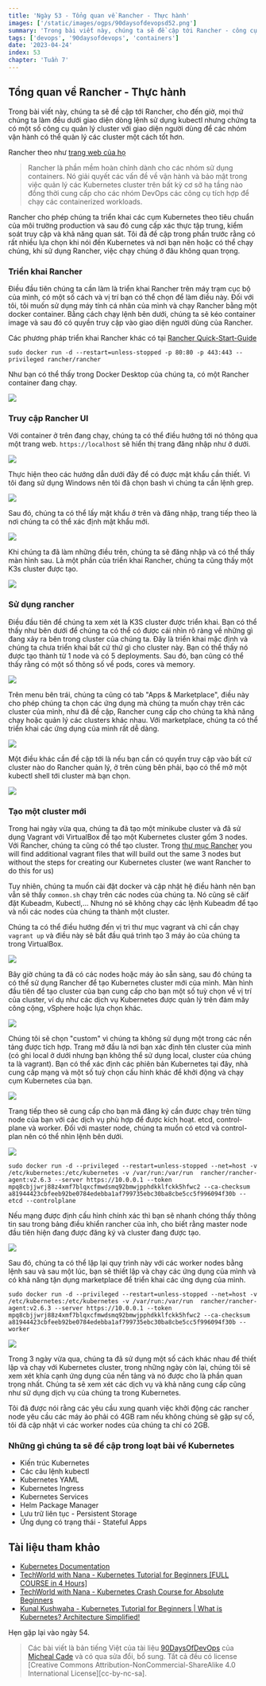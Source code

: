 ```yaml
---
title: 'Ngày 53 - Tổng quan về Rancher - Thực hành'
images: ['/static/images/ogps/90daysofdevopsd52.png']
summary: 'Trong bài viết này, chúng ta sẽ đề cập tới Rancher - công cụ quản lý cluster với giao diện người dùng để các nhóm vận hành có thể quản lý các cluster một cách tốt hơn.'
tags: ['devops', '90daysofdevops', 'containers']
date: '2023-04-24'
index: 53
chapter: 'Tuần 7'
---
```


<TOCInline toc={props.toc} asDisclosure />

## Tổng quan về Rancher - Thực hành

Trong bài viết này, chúng ta sẽ đề cập tới Rancher, cho đến giờ, mọi thứ chúng ta làm đều dưới giao diện dòng lệnh sử dụng kubectl nhưng chứng ta có một số công cụ quản lý cluster với giao diện người dùng để các nhóm vận hành có thể quản lý các cluster một cách tốt hơn.

Rancher theo như [trang web của họ](https://rancher.com/)

> Rancher là phần mềm hoàn chỉnh dành cho các nhóm sử dụng containers. Nó giải quyết các vấn đề về vận hành và bảo mật trong việc quản lý các Kubernetes cluster trên bất kỳ cơ sở hạ tầng nào đồng thời cung cấp cho các nhóm DevOps các công cụ tích hợp để chạy các containerized workloads.

Rancher cho phép chúng ta triển khai các cụm Kubernetes theo tiêu chuẩn của môi trường production và sau đó cung cấp xác thực tập trung, kiểm soát truy cập và khả năng quan sát. Tôi đã đề cập trong phần trước rằng có rất nhiều lựa chọn khi nói đến Kubernetes và nơi bạn nên hoặc có thể chạy chúng, khi sử dụng Rancher, việc chạy chúng ở đâu không quan trọng.

### Triển khai Rancher

Điều đầu tiên chúng ta cần làm là triển khai Rancher trên máy trạm cục bộ của mình, có một số cách và vị trí bạn có thể chọn để làm điều này. Đối với tôi, tôi muốn sử dụng máy tính cá nhân của mình và chạy Rancher bằng một docker container. Bằng cách chạy lệnh bên dưới, chúng ta sẽ kéo container image và sau đó có quyền truy cập vào giao diện người dùng của Rancher.

Các phương pháp triển khai Rancher khác có tại [Rancher Quick-Start-Guide](https://rancher.com/docs/rancher/v2.6/en/quick-start-guide/deployment/)

`sudo docker run -d --restart=unless-stopped -p 80:80 -p 443:443 --privileged rancher/rancher`

Như bạn có thể thấy trong Docker Desktop của chúng ta, có một Rancher container đang chạy.

![](/static/images/assets/Day53_Kubernetes1.png)

### Truy cập Rancher UI

Với container ở trên đang chạy, chúng ta có thể điều hướng tới nó thông qua một trang web. `https://localhost` sẽ hiển thị trang đăng nhập như ở dưới.

![](/static/images/assets/Day53_Kubernetes2.png)

Thực hiện theo các hướng dẫn dưới đây để có được mật khẩu cần thiết. Vì tôi đang sử dụng Windows nên tôi đã chọn bash vì chúng ta cần lệnh grep.

![](/static/images/assets/Day53_Kubernetes3.png)

Sau đó, chúng ta có thể lấy mật khẩu ở trên và đăng nhập, trang tiếp theo là nơi chúng ta có thể xác định mật khẩu mới.

![](/static/images/assets/Day53_Kubernetes4.png)

Khi chúng ta đã làm những điều trên, chúng ta sẽ đăng nhập và có thể thấy màn hình sau. Là một phần của triển khai Rancher, chúng ta cũng thấy một K3s cluster được tạo.

![](/static/images/assets/Day53_Kubernetes5.png)

### Sử dụng rancher

Điều đầu tiên để chúng ta xem xét là K3S cluster được triển khai. Bạn có thể thấy như bên dưới để chúng ta có thể có được cái nhìn rõ ràng về những gì đang xảy ra bên trong cluster của chúng ta. Đây là triển khai mặc định và chúng ta chưa triển khai bất cứ thứ gì cho cluster này. Bạn có thể thấy nó được tạo thành từ 1 node và có 5 deployments. Sau đó, bạn cũng có thể thấy rằng có một số thông số về pods, cores và memory.

![](/static/images/assets/Day53_Kubernetes6.png)

Trên menu bên trái, chúng ta cũng có tab "Apps & Marketplace", điều này cho phép chúng ta chọn các ứng dụng mà chúng ta muốn chạy trên các cluster của mình, như đã đề cập, Rancher cung cấp cho chúng ta khả năng chạy hoặc quản lý các clusters khác nhau. Với marketplace, chúng ta có thể triển khai các ứng dụng của mình rất dễ dàng.

![](/static/images/assets/Day53_Kubernetes7.png)

Một điều khác cần đề cập tới là nếu bạn cần có quyền truy cập vào bất cứ cluster nào do Rancher quản lý, ở trên cùng bên phải, bạo có thể mở một kubectl shell tới cluster mà bạn chọn.

![](/static/images/assets/Day53_Kubernetes8.png)

### Tạo một cluster mới

Trong hai ngày vừa qua, chúng ta đã tạo một minikube cluster và đã sử dụng Vagrant với VirtualBox để tạo một Kubernetes cluster gồm 3 nodes. Với Rancher, chúng ta cũng có thể tạo cluster. Trong [thư mục Rancher](https://github.com/MichaelCade/90DaysOfDevOps/tree/main/2022/Days/Kubernetes/Rancher) you will find additional vagrant files that will build out the same 3 nodes but without the steps for creating our Kubernetes cluster (we want Rancher to do this for us)

Tuy nhiên, chúng ta muốn cài đặt docker và cập nhật hệ điều hành nên bạn vẫn sẽ thấy `common.sh` chạy trên các nodes của chúng ta. Nó cũng sẽ căif đặt Kubeadm, Kubectl,... Nhưng nó sẽ không chạy các lệnh Kubeadm để tạo và nối các nodes của chúng ta thành một cluster.

Chúng ta có thể điều hướng đến vị trì thư mục vagrant và chỉ cần chạy `vagrant up` và điều này sẽ bắt đầu quá trình tạo 3 máy ảo của chúng ta trong VirtualBox.

![](/static/images/assets/Day53_Kubernetes9.png)

Bây giờ chúng ta đã có các nodes hoặc máy ảo sẵn sàng, sau đó chúng ta có thể sử dụng Rancher để tạo Kubernetes cluster mới của mình. Màn hình đầu tiên để tạo cluster của bạn cung cấp cho bạn một số tuỳ chọn về vị trí của cluster, ví dụ như các dịch vụ Kubernetes được quản lý trên đám mây công cộng, vSphere hoặc lựa chọn khác.

![](/static/images/assets/Day53_Kubernetes10.png)

Chúng tôi sẽ chọn "custom" vì chúng ta không sử dụng một trong các nền tảng được tích hợp. Trang mở đầu là nơi bạn xác định tên cluster của mình (có ghi local ở dưới nhưng bạn không thể sử dụng local, cluster của chúng ta là vagrant). Bạn có thể xác định các phiên bản Kubernetes tại đây, nhà cung cấp mạng và một số tuỳ chọn cấu hình khác để khởi động và chạy cụm Kubernetes của bạn.

![](/static/images/assets/Day53_Kubernetes11.png)

Trang tiếp theo sẽ cung cấp cho bạn mã đăng ký cần được chạy trên từng node của bạn với các dịch vụ phù hợp để được kích hoạt. etcd, control-plane và worker. Đối với master node, chúng ta muốn có etcd và control-plan nên có thể nhìn lệnh bên dưới.

![](/static/images/assets/Day53_Kubernetes12.png)

```
sudo docker run -d --privileged --restart=unless-stopped --net=host -v /etc/kubernetes:/etc/kubernetes -v /var/run:/var/run  rancher/rancher-agent:v2.6.3 --server https://10.0.0.1 --token mpq8cbjjwrj88z4xmf7blqxcfmwdsmq92bmwjpphdkklfckk5hfwc2 --ca-checksum a81944423cbfeeb92be0784edebba1af799735ebc30ba8cbe5cc5f996094f30b --etcd --controlplane
```

Nếu mạng được định cấu hình chính xác thì bạn sẽ nhanh chóng thấy thông tin sau trong bảng điều khiển rancher của ình, cho biết rằng master node đầu tiên hiện đang được đăng ký và cluster đang được tạo.

![](/static/images/assets/Day53_Kubernetes13.png)

Sau đó, chúng ta có thể lặp lại quy trình này với các worker nodes bằng lệnh sau và sau một lúc, bạn sẽ thiết lập và chạy các ứng dụng của mình và có khả năng tận dụng marketplace để triển khai các ứng dụng của mình.

```
sudo docker run -d --privileged --restart=unless-stopped --net=host -v /etc/kubernetes:/etc/kubernetes -v /var/run:/var/run  rancher/rancher-agent:v2.6.3 --server https://10.0.0.1 --token mpq8cbjjwrj88z4xmf7blqxcfmwdsmq92bmwjpphdkklfckk5hfwc2 --ca-checksum a81944423cbfeeb92be0784edebba1af799735ebc30ba8cbe5cc5f996094f30b --worker
```

![](/static/images/assets/Day53_Kubernetes14.png)

Trong 3 ngày vừa qua, chúng ta đã sử dụng một số cách khác nhau để thiết lập và chạy với Kubernetes cluster, trong những ngày còn lại, chúng tôi sẽ xem xét khía cạnh ứng dụng của nền tảng và nó được cho là phần quan trọng nhất. Chúng ta sẽ xem xét các dịch vụ và khả năng cung cấp cũng như sử dụng dịch vụ của chúng ta trong Kubernetes.

Tôi đã được nói rằng các yêu cầu xung quanh việc khởi động các rancher node yêu cầu các máy ảo phải có 4GB ram nếu không chúng sẽ gặp sự cố, tôi đã cập nhật vì các worker nodes của chúng ta chỉ có 2GB.

### Những gì chúng ta sẽ đề cập trong loạt bài về Kubernetes

- Kiến trúc Kubernetes
- Các câu lệnh kubectl
- Kubernetes YAML
- Kubernetes Ingress
- Kubernetes Services
- Helm Package Manager
- Lưu trữ liên tục - Persistent Storage
- Ứng dụng có trạng thái - Stateful Apps

## Tài liệu tham khảo

- [Kubernetes Documentation](https://kubernetes.io/docs/home/)
- [TechWorld with Nana - Kubernetes Tutorial for Beginners [FULL COURSE in 4 Hours]](https://www.youtube.com/watch?v=X48VuDVv0do)
- [TechWorld with Nana - Kubernetes Crash Course for Absolute Beginners](https://www.youtube.com/watch?v=s_o8dwzRlu4)
- [Kunal Kushwaha - Kubernetes Tutorial for Beginners | What is Kubernetes? Architecture Simplified!](https://www.youtube.com/watch?v=KVBON1lA9N8)

Hẹn gặp lại vào ngày 54.

> Các bài viết là bản tiếng Việt của tài liệu [90DaysOfDevOps](https://github.com/MichaelCade/90DaysOfDevOps/tree/main/2022/Days) của [Micheal Cade](https://twitter.com/MichaelCade1) và có qua sửa đổi, bổ sung. Tất cả đều có license [Creative Commons Attribution-NonCommercial-ShareAlike 4.0 International License][cc-by-nc-sa].
